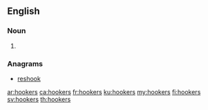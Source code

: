 ==English==

===Noun===
{{head|en|noun plural form}}

# {{plural of|hooker|lang=en}}

===Anagrams===
* [[reshook#English|reshook]]

[[ar:hookers]]
[[ca:hookers]]
[[fr:hookers]]
[[ku:hookers]]
[[my:hookers]]
[[fi:hookers]]
[[sv:hookers]]
[[th:hookers]]